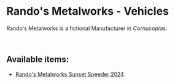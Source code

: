 # Rando's Metalworks - Vehicles  

Rando's Metalworks is a fictional Manufacturer in *Cornucopias*.  

</br>

## Available items:  

- [Rando's Metalworks Sunset Speeder 2024](/blockchain/nfts/flying-vehicles/randos-metalworks-vehicles/sunset-speeder-2024)  
